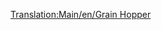 [[Translation:Main/en/Grain Hopper]]{{Template:Navbox Vagonok/Hu}}
{{Template:Vagonok/Hu
|Name=Gabonaszállító vagon
|Picture=[[File:en/Grainhopper.png]]
|NormalCost=£1,066 ($2,132)
|NormalWeight=19 / 49 t
|NormalCapacity=30 tonna gabona
|MonoCost="
|MonoWeight=19 / 54 t
|MonoCapacity=35 tonna gabona
|MagCost="
|MagWeight=19 / 56 t
|MagCapacity=37 tonna gabona
|Description=Rakományai:
* [[Main/en/Éghajlatok/Hu#Mérsékelt|Mérsékelt]] éghajlaton: [[Main/hu/Búza|búza]]
* [[Main/en/Éghajlatok/Hu#SzubarktikusSzubarktikus|Szubarktikus]] éghajlaton: [[Main/hu/Sarki búza|búza]]
* [[Main/en/Éghajlatok/Hu#Szubtrópusi|Szubtrópusi]] éghajlaton: [[Main/hu/Kukorica|kukorica]]
A gabonát és az állatot szállító vagonok kapacitása eltérő. Ha vegyes vonatokat indítasz a farmról, érdemes ezt szem előtt tartanod.

}}